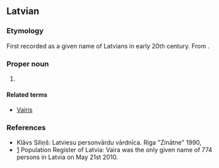 {{also|vaira}}
==Latvian==

===Etymology===
First recorded as a given name of Latvians in early 20th century. From {{m|lv|vairot||to add, increase}}.

===Proper noun===
{{head|lv|proper noun|g=f}}

# {{given name|lv|female}}

====Related terms====
* [[Vairis]]

===References===
* Klāvs Siliņš: Latviesu personvārdu vārdnīca. Riga "Zinātne" 1990, {{ISBN|5-7966-0278-0}}
* [https://web.archive.org/web/20181215172002/https://www.pmlp.gov.lv/lv/statistika/personvardu.html] Population Register of Latvia: Vaira was the only given name of 774 persons in Latvia on May 21st 2010.
